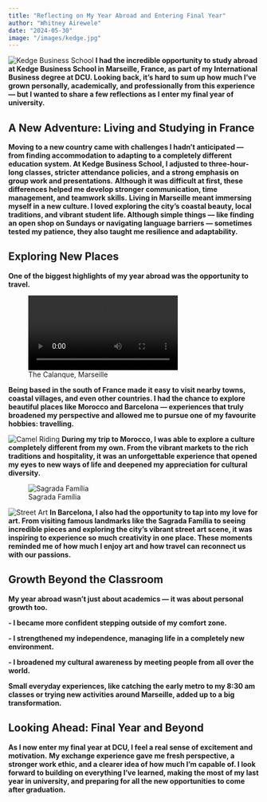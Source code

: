 ```yaml
---
title: "Reflecting on My Year Abroad and Entering Final Year"
author: "Whitney Airewele"
date: "2024-05-30"
image: "/images/kedge.jpg"
---
```

![Kedge Business School](/images/kedge.jpg)
**I had the incredible opportunity to study abroad at Kedge Business School in Marseille, France, as part of my International Business degree at DCU. Looking back, it’s hard to sum up how much I’ve grown personally, academically, and professionally from this experience — but I wanted to share a few reflections as I enter my final year of university.**

## A New Adventure: Living and Studying in France
**Moving to a new country came with challenges I hadn't anticipated — from finding accommodation to adapting to a completely different education system. At Kedge Business School, I adjusted to three-hour-long classes, stricter attendance policies, and a strong emphasis on group work and presentations.**
**Although it was difficult at first, these differences helped me develop stronger communication, time management, and teamwork skills.**
**Living in Marseille meant immersing myself in a new culture. I loved exploring the city’s coastal beauty, local traditions, and vibrant student life. Although simple things — like finding an open shop on Sundays or navigating language barriers — sometimes tested my patience, they also taught me resilience and adaptability.**

## Exploring New Places


**One of the biggest highlights of my year abroad was the opportunity to travel.**

![The Calanque, Marseille](/videos/calanque.MOV)

 **Being based in the south of France made it easy to visit nearby towns, coastal villages, and even other countries. I had the chance to explore beautiful places like Morocco and Barcelona — experiences that truly broadened my perspective and allowed me to pursue one of my favourite hobbies: travelling.**

 ![Camel Riding ](/images/morocco.jpg)
**During my trip to Morocco, I was able to explore a culture completely different from my own. From the vibrant markets to the rich traditions and hospitality, it was an unforgettable experience that opened my eyes to new ways of life and deepened my appreciation for cultural diversity.**

![Sagrada Família](/images/barcelona.jpg)

![Street Art](/images/art.jpg)
**In Barcelona, I also had the opportunity to tap into my love for art. From visiting famous landmarks like the Sagrada Família to seeing incredible pieces and exploring the city’s vibrant street art scene, it was inspiring to experience so much creativity in one place. These moments reminded me of how much I enjoy art and how travel can reconnect us with our passions.**

## Growth Beyond the Classroom
**My year abroad wasn’t just about academics — it was about personal growth too.**

**- I became more confident stepping outside of my comfort zone.**


**- I strengthened my independence, managing life in a completely new environment.**


**- I broadened my cultural awareness by meeting people from all over the world.**


**Small everyday experiences, like catching the early metro to my 8:30 am classes or trying new activities around Marseille, added up to a big transformation.**

## Looking Ahead: Final Year and Beyond

 **As I now enter my final year at DCU, I feel a real sense of excitement and motivation.**
 **My exchange experience gave me fresh perspective, a stronger work ethic, and a clearer idea of how much I’m capable of. I look forward to building on everything I’ve learned, making the most of my last year in university, and preparing for all the new opportunities to come after graduation.**